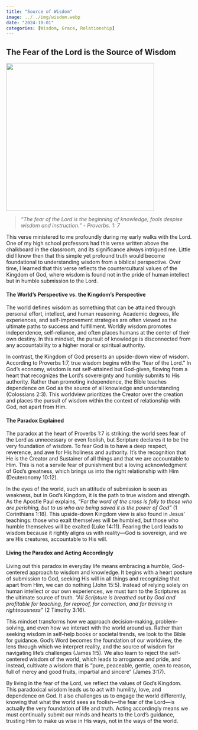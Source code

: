 ```yaml
---
title: "Source of Wisdom"
image: ../../img/wisdom.webp
date: "2024-10-01"
categories: [Wisdom, Grace, Relationship]
---
```


## The Fear of the Lord is the Source of Wisdom

![](../../img/wisdom.webp){fig-align="center" width="400"}

> *"The fear of the Lord is the beginning of knowledge; fools despise wisdom and instruction." - Proverbs. 1: 7*

This verse ministered to me profoundly during my early walks with the Lord. One of my high school professors had this verse written above the chalkboard in the classroom, and its significance always intrigued me. Little did I know then that this simple yet profound truth would become foundational to understanding wisdom from a biblical perspective. Over time, I learned that this verse reflects the countercultural values of the Kingdom of God, where wisdom is found not in the pride of human intellect but in humble submission to the Lord.

#### The World's Perspective vs. the Kingdom's Perspective

The world defines wisdom as something that can be attained through personal effort, intellect, and human reasoning. Academic degrees, life experiences, and self-improvement strategies are often viewed as the ultimate paths to success and fulfillment. Worldly wisdom promotes independence, self-reliance, and often places humans at the center of their own destiny. In this mindset, the pursuit of knowledge is disconnected from any accountability to a higher moral or spiritual authority.

In contrast, the Kingdom of God presents an upside-down view of wisdom. According to Proverbs 1:7, true wisdom begins with the "fear of the Lord." In God's economy, wisdom is not self-attained but God-given, flowing from a heart that recognizes the Lord's sovereignty and humbly submits to His authority. Rather than promoting independence, the Bible teaches dependence on God as the source of all knowledge and understanding (Colossians 2:3). This worldview prioritizes the Creator over the creation and places the pursuit of wisdom within the context of relationship with God, not apart from Him.

#### The Paradox Explained

The paradox at the heart of Proverbs 1:7 is striking: the world sees fear of the Lord as unnecessary or even foolish, but Scripture declares it to be the very foundation of wisdom. To fear God is to have a deep respect, reverence, and awe for His holiness and authority. It's the recognition that He is the Creator and Sustainer of all things and that we are accountable to Him. This is not a servile fear of punishment but a loving acknowledgment of God’s greatness, which brings us into the right relationship with Him (Deuteronomy 10:12).

In the eyes of the world, such an attitude of submission is seen as weakness, but in God's Kingdom, it is the path to true wisdom and strength. As the Apostle Paul explains, *“For the word of the cross is folly to those who are perishing, but to us who are being saved it is the power of God”* (1 Corinthians 1:18). This upside-down Kingdom view is also found in Jesus’ teachings: those who exalt themselves will be humbled, but those who humble themselves will be exalted (Luke 14:11). Fearing the Lord leads to wisdom because it rightly aligns us with reality—God is sovereign, and we are His creatures, accountable to His will.

#### Living the Paradox and Acting Accordingly

Living out this paradox in everyday life means embracing a humble, God-centered approach to wisdom and knowledge. It begins with a heart posture of submission to God, seeking His will in all things and recognizing that apart from Him, we can do nothing (John 15:5). Instead of relying solely on human intellect or our own experiences, we must turn to the Scriptures as the ultimate source of truth. *"All Scripture is breathed out by God and profitable for teaching, for reproof, for correction, and for training in righteousness"* (2 Timothy 3:16).

This mindset transforms how we approach decision-making, problem-solving, and even how we interact with the world around us. Rather than seeking wisdom in self-help books or societal trends, we look to the Bible for guidance. God's Word becomes the foundation of our worldview, the lens through which we interpret reality, and the source of wisdom for navigating life’s challenges (James 1:5). We also learn to reject the self-centered wisdom of the world, which leads to arrogance and pride, and instead, cultivate a wisdom that is "pure, peaceable, gentle, open to reason, full of mercy and good fruits, impartial and sincere" (James 3:17).

By living in the fear of the Lord, we reflect the values of God’s Kingdom. This paradoxical wisdom leads us to act with humility, love, and dependence on God. It also challenges us to engage the world differently, knowing that what the world sees as foolish—the fear of the Lord—is actually the very foundation of life and truth. Acting accordingly means we must continually submit our minds and hearts to the Lord’s guidance, trusting Him to make us wise in His ways, not in the ways of the world.
